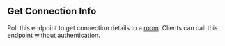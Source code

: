 ## Get Connection Info

Poll this endpoint to get connection details to a [room](https://hathora.dev/docs/concepts/hathora-entities#room). Clients can call this endpoint without authentication.